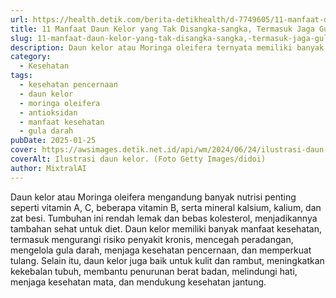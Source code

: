 ```yaml
---
url: https://health.detik.com/berita-detikhealth/d-7749605/11-manfaat-daun-kelor-yang-tak-disangka-sangka-termasuk-jaga-gula-darah
title: 11 Manfaat Daun Kelor yang Tak Disangka-sangka, Termasuk Jaga Gula Darah
slug: 11-manfaat-daun-kelor-yang-tak-disangka-sangka,-termasuk-jaga-gula-darah
description: Daun kelor atau Moringa oleifera ternyata memiliki banyak manfaat untuk kesehatan. Lantas, apa saja manfaat makan daun kelor? Simak penjelasannya.
category:
  - Kesehatan
tags:
  - kesehatan pencernaan
  - daun kelor
  - moringa oleifera
  - antioksidan
  - manfaat kesehatan
  - gula darah
pubDate: 2025-01-25
cover: https://awsimages.detik.net.id/api/wm/2024/06/24/ilustrasi-daun-kelor_169.jpeg?wid=54&w=650&v=1&t=jpeg
coverAlt: Ilustrasi daun kelor. (Foto Getty Images/didoi)
author: MixtralAI
---
```

Daun kelor atau Moringa oleifera mengandung banyak nutrisi penting seperti vitamin A, C, beberapa vitamin B, serta mineral kalsium, kalium, dan zat besi. Tumbuhan ini rendah lemak dan bebas kolesterol, menjadikannya tambahan sehat untuk diet. Daun kelor memiliki banyak manfaat kesehatan, termasuk mengurangi risiko penyakit kronis, mencegah peradangan, mengelola gula darah, menjaga kesehatan pencernaan, dan memperkuat tulang. Selain itu, daun kelor juga baik untuk kulit dan rambut, meningkatkan kekebalan tubuh, membantu penurunan berat badan, melindungi hati, menjaga kesehatan mata, dan mendukung kesehatan jantung.

